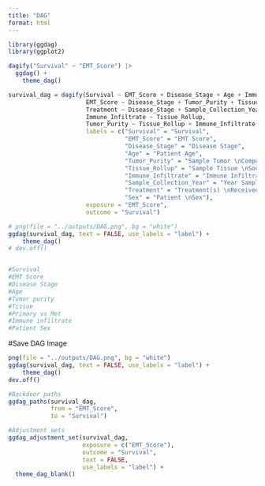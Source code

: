 ```yaml
---
title: "DAG"
format: html
---
```


```r

library(ggdag)
library(ggplot2)

```

```r

dagify("Survival" ~ "EMT_Score") |> 
  ggdag() +
    theme_dag()

```

```r

survival_dag = dagify(Survival ~ EMT_Score + Disease_Stage + Age + Immune_Infiltrate + Treatment + Sex,
                      EMT_Score ~ Disease_Stage + Tumor_Purity + Tissue_Rollup,
                      Treatment ~ Disease_Stage + Sample_Collection_Year,
                      Immune_Infiltrate ~ Tissue_Rollup,
                      Tumor_Purity ~ Tissue_Rollup + Immune_Infiltrate,
                      labels = c("Survival" = "Survival",
                                 "EMT_Score" = "EMT Score",
                                 "Disease_Stage" = "Disease Stage",
                                 "Age" = "Patient Age",
                                 "Tumor_Purity" = "Sample Tumor \nComposition",
                                 "Tissue_Rollup" = "Sample Tissue \nSource",
                                 "Immune_Infiltrate" = "Immune Infiltrate",
                                 "Sample_Collection_Year" = "Year Sample \nCollected",
                                 "Treatment" = "Treatment(s) \nReceived",
                                 "Sex" = "Patient \nSex"),
                      exposure = "EMT_Score",
                      outcome = "Survival")

# png(file = "../outputs/DAG.png", bg = "white")
ggdag(survival_dag, text = FALSE, use_labels = "label") +
    theme_dag()
# dev.off()


#Survival
#EMT Score
#Disease Stage
#Age
#Tumor purity
#Tissue
#Primary vs Met
#Immune infiltrate
#Patient Sex


```
#Save DAG Image
```r

png(file = "../outputs/DAG.png", bg = "white")
ggdag(survival_dag, text = FALSE, use_labels = "label") +
    theme_dag()
dev.off()

```


```r

#Backdoor paths
ggdag_paths(survival_dag,
            from = "EMT_Score",
            to = "Survival") 

#Adjustment sets
ggdag_adjustment_set(survival_dag,
                     exposure = c("EMT_Score"),
                     outcome = "Survival",
                     text = FALSE,
                     use_labels = "label") +
  theme_dag_blank()

```


